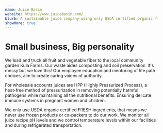 ```yaml
---
name: Juice Basin
website: https://www.juicebasin.com/
blurb: A sustainable juice company using only USDA certified organic fresh ingredients, featuring HPP processing for safety while maintaining nutritional benefits, and partnering with local community gardens for composting to ensure zero waste.
showMore: true
---
```


# Small business, Big personality

We load and truck all fruit and vegetable fiber to the local community garden Kula Farms. Our waste aides composting and soil preservation. It's messy but we love this! Our employee education and mentoring of life path choices, aim to create caring voices of authority.

For wholesale accounts juices are HPP (Highly Pressurized Process), a heat-free method of pressurization in removing potentially harmful pathogens while maintaining all the nutritional benefits. Ensuring delicate immune systems in pregnant women and children.

We only use USDA organic certified FRESH ingredients, that means we never use frozen products or co-packers to do our work. We monitor all juice recipe pH levels and we control temperature levels within our facilities and during refrigerated transportation.